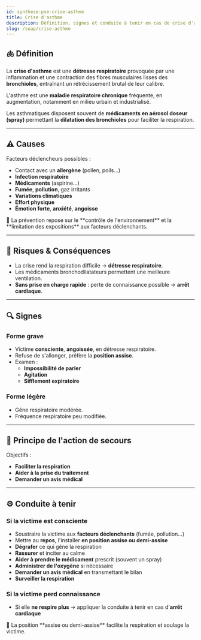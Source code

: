 ---
id: synthese-pse-crise-asthme
title: Crise d'asthme
description: Définition, signes et conduite à tenir en cas de crise d'asthme
slug: /suap/crise-asthme
---


## 🫁 Définition

La **crise d'asthme** est une **détresse respiratoire** provoquée par une inflammation et une contraction des fibres musculaires lisses des **bronchioles**, entraînant un rétrécissement brutal de leur calibre.

L'asthme est une **maladie respiratoire chronique** fréquente, en augmentation, notamment en milieu urbain et industrialisé.

Les asthmatiques disposent souvent de **médicaments en aérosol doseur (spray)** permettant la **dilatation des bronchioles** pour faciliter la respiration.

---

## ⚠️ Causes

Facteurs déclencheurs possibles :

- Contact avec un **allergène** (pollen, poils…)
- **Infection respiratoire**
- **Médicaments** (aspirine…)
- **Fumée**, **pollution**, gaz irritants
- **Variations climatiques**
- **Effort physique**
- **Émotion forte**, **anxiété**, **angoisse**

<Admonition type="info">
🎯 La prévention repose sur le **contrôle de l'environnement** et la **limitation des expositions** aux facteurs déclenchants.
</Admonition>

---

## 🎯 Risques & Conséquences

- La crise rend la respiration difficile → **détresse respiratoire**.
- Les médicaments bronchodilatateurs permettent une meilleure ventilation.
- **Sans prise en charge rapide** : perte de connaissance possible → **arrêt cardiaque**.

---

## 🔍 Signes

### Forme grave

- Victime **consciente**, **angoissée**, en détresse respiratoire.
- Refuse de s'allonger, préfère la **position assise**.
- Examen :
  - **Impossibilité de parler**
  - **Agitation**
  - **Sifflement expiratoire**

### Forme légère

- Gêne respiratoire modérée.
- Fréquence respiratoire peu modifiée.

---

## 🛟 Principe de l'action de secours

Objectifs :

- **Faciliter la respiration**
- **Aider à la prise du traitement**
- **Demander un avis médical**

---

## ⚙️ Conduite à tenir

### Si la victime est consciente

- Soustraire la victime aux **facteurs déclenchants** (fumée, pollution…)
- Mettre au **repos**, l'installer **en position assise ou demi-assise**
- **Dégrafer** ce qui gêne la respiration
- **Rassurer** et inciter au calme
- **Aider à prendre le médicament** prescrit (souvent un spray)
- **Administrer de l'oxygène** si nécessaire
- **Demander un avis médical** en transmettant le bilan
- **Surveiller la respiration**

### Si la victime perd connaissance

- Si elle **ne respire plus** → appliquer la conduite à tenir en cas d'**arrêt cardiaque**

<Admonition type="info">
📌 La position **assise ou demi-assise** facilite la respiration et soulage la victime.
</Admonition>
